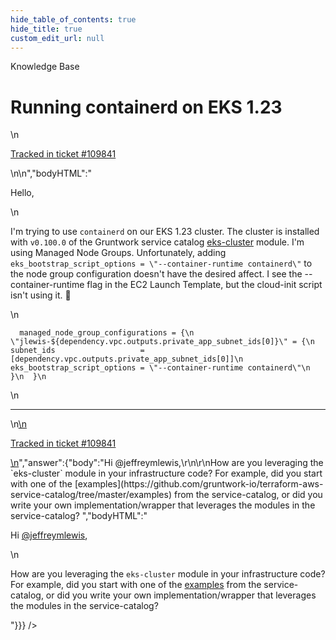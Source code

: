 ```yaml
---
hide_table_of_contents: true
hide_title: true
custom_edit_url: null
---
```



<head>
  <link rel="canonical" href="https://github.com/gruntwork-io/knowledge-base/discussions/649" />
</head>

<CenterLayout>
<span className="searchCategory">Knowledge Base</span>
<h1>Running containerd on EKS 1.23</h1>
<GitHub discussion={{"id":"D_kwDOF8slf84ASSw2","number":649,"author":{"login":"jeffreymlewis"},"title":"Running containerd on EKS 1.23","body":"\nHello,\r\n\r\nI'm trying to use `containerd` on our EKS 1.23 cluster. The cluster is installed with `v0.100.0` of the Gruntwork service catalog [eks-cluster](https://github.com/gruntwork-io/terraform-aws-service-catalog/tree/master/modules/services/eks-cluster) module. I'm using Managed Node Groups. Unfortunately, adding `eks_bootstrap_script_options = \"--container-runtime containerd\"` to the node group configuration doesn't have the desired affect. I see the --container-runtime flag in the EC2 Launch Template, but the cloud-init script isn't using it. 🙁 \r\n\r\n```\r\n  managed_node_group_configurations = {\r\n    \"jlewis-${dependency.vpc.outputs.private_app_subnet_ids[0]}\" = {\r\n      subnet_ids                   = [dependency.vpc.outputs.private_app_subnet_ids[0]]\r\n      eks_bootstrap_script_options = \"--container-runtime containerd\"\r\n    }\r\n  }\r\n```\n\n---\n\n<ins datetime=\"2023-01-26T17:40:55Z\">\n  <p><a href=\"https://support.gruntwork.io/hc/requests/109841\">Tracked in ticket #109841</a></p>\n</ins>\n","bodyHTML":"<p dir=\"auto\">Hello,</p>\n<p dir=\"auto\">I'm trying to use <code class=\"notranslate\">containerd</code> on our EKS 1.23 cluster. The cluster is installed with <code class=\"notranslate\">v0.100.0</code> of the Gruntwork service catalog <a href=\"https://github.com/gruntwork-io/terraform-aws-service-catalog/tree/master/modules/services/eks-cluster\">eks-cluster</a> module. I'm using Managed Node Groups. Unfortunately, adding <code class=\"notranslate\">eks_bootstrap_script_options = \"--container-runtime containerd\"</code> to the node group configuration doesn't have the desired affect. I see the --container-runtime flag in the EC2 Launch Template, but the cloud-init script isn't using it. 🙁</p>\n<div class=\"snippet-clipboard-content notranslate position-relative overflow-auto\" data-snippet-clipboard-copy-content=\"  managed_node_group_configurations = {\n    &quot;jlewis-${dependency.vpc.outputs.private_app_subnet_ids[0]}&quot; = {\n      subnet_ids                   = [dependency.vpc.outputs.private_app_subnet_ids[0]]\n      eks_bootstrap_script_options = &quot;--container-runtime containerd&quot;\n    }\n  }\"><pre class=\"notranslate\"><code class=\"notranslate\">  managed_node_group_configurations = {\n    \"jlewis-${dependency.vpc.outputs.private_app_subnet_ids[0]}\" = {\n      subnet_ids                   = [dependency.vpc.outputs.private_app_subnet_ids[0]]\n      eks_bootstrap_script_options = \"--container-runtime containerd\"\n    }\n  }\n</code></pre></div>\n<hr>\n<ins datetime=\"2023-01-26T17:40:55Z\">\n  <p dir=\"auto\"><a href=\"https://support.gruntwork.io/hc/requests/109841\" rel=\"nofollow\">Tracked in ticket #109841</a></p>\n</ins>","answer":{"body":"Hi @jeffreymlewis,\r\n\r\nHow are you leveraging the `eks-cluster` module in your infrastructure code? For example, did you start with one of the [examples](https://github.com/gruntwork-io/terraform-aws-service-catalog/tree/master/examples) from the service-catalog, or did you write your own implementation/wrapper that leverages the modules in the service-catalog? ","bodyHTML":"<p dir=\"auto\">Hi <a class=\"user-mention notranslate\" data-hovercard-type=\"user\" data-hovercard-url=\"/users/jeffreymlewis/hovercard\" data-octo-click=\"hovercard-link-click\" data-octo-dimensions=\"link_type:self\" href=\"https://github.com/jeffreymlewis\">@jeffreymlewis</a>,</p>\n<p dir=\"auto\">How are you leveraging the <code class=\"notranslate\">eks-cluster</code> module in your infrastructure code? For example, did you start with one of the <a href=\"https://github.com/gruntwork-io/terraform-aws-service-catalog/tree/master/examples\">examples</a> from the service-catalog, or did you write your own implementation/wrapper that leverages the modules in the service-catalog?</p>"}}} />

</CenterLayout>
  

<!-- ##DOCS-SOURCER-START
{
  "sourcePlugin": "github-discussions",
  "hash": "589ccffa61ff944235f5687fae0eddd0"
}
##DOCS-SOURCER-END -->
